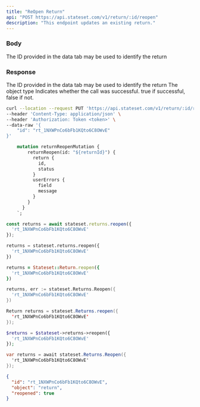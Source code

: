 ```yaml
---
title: "ReOpen Return"
api: "POST https://api.stateset.com/v1/return/:id/reopen"
description: "This endpoint updates an existing return."
---
```


### Body

<ParamField body="return_id" type="string">
  The ID provided in the data tab may be used to identify the return
</ParamField>

### Response

<ResponseField name="id" type="string">
  The ID provided in the data tab may be used to identify the return
</ResponseField>

<ResponseField name="object" type="string">
  The object type
</ResponseField>

<ResponseField name="success" type="number">
  Indicates whether the call was successful. true if successful, false if not.
</ResponseField>

<RequestExample>

```bash cURL
curl --location --request PUT 'https://api.stateset.com/v1/return/:id/reopen' \
--header 'Content-Type: application/json' \
--header 'Authorization: Token <token>' \
--data-raw '{
    "id": "rt_1NXWPnCo6bFb1KQto6C8OWvE"
}'
```

```graphQL GraphQL
    mutation returnReopenMutation {
        returnReopen(id: "${returnId}") {
          return {
            id,
            status
          }
          userErrors {
            field
            message
          }
        }
      }
    `;
```
    

```js Node.js
const returns = await stateset.returns.reopen({
  'rt_1NXWPnCo6bFb1KQto6C8OWvE'
});
```

```python Python
returns = stateset.returns.reopen({
  'rt_1NXWPnCo6bFb1KQto6C8OWvE'
})
```

```ruby Ruby
returns = Stateset::Return.reopen({
  'rt_1NXWPnCo6bFb1KQto6C8OWvE'
})
```

```go Go
returns, err := stateset.Returns.Reopen({
  'rt_1NXWPnCo6bFb1KQto6C8OWvE'
})
```

```java Java
Return returns = stateset.Returns.reopen({
  'rt_1NXWPnCo6bFb1KQto6C8OWvE'
});
```

```php PHP
$returns = $stateset->returns->reopen({
  'rt_1NXWPnCo6bFb1KQto6C8OWvE'
});
```

```csharp C#
var returns = await stateset.Returns.Reopen({
  'rt_1NXWPnCo6bFb1KQto6C8OWvE'
});
```


</RequestExample>

<ResponseExample>

```json Response
{
  "id": "rt_1NXWPnCo6bFb1KQto6C8OWvE",
  "object": "return",
  "reopened": true
}
```

</ResponseExample>
